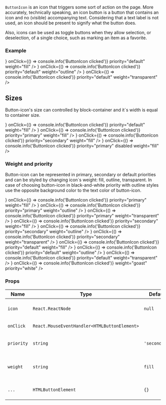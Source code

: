 
`ButtonIcon` is an icon that triggers some sort of action on the page.
More accurately, technically speaking, an icon button is a button that contains an icon and no (visible) accompanying text.
Considering that a text label is not used, an icon should be present to signify what the button does.

Also, icons can be used as toggle buttons when they allow selection, or deselection, of a single choice, such as marking an item as a favorite.

### Example

<Playground>
  <ButtonIcon
    icon={<IconSearch />}
    onClick={() => console.info('ButtonIcon clicked')}
    priority="default"
    weight="fill"
  />
  <ButtonIcon
    icon={<IconSearch />}
    onClick={() => console.info('ButtonIcon clicked')}
    priority="default"
    weight="outline"
  />
  <ButtonIcon
    icon={<IconSearch />}
    onClick={() => console.info('ButtonIcon clicked')}
    priority="default"
    weight="transparent"
  />
</Playground>

## Sizes

Button-icon's size can controlled by block-container and it`s width is equal to container size.

<Playground>
  <block.N>
    <ButtonIcon
      icon={<IconSearch />}
      onClick={() => console.info('ButtonIcon clicked')}
      priority="default"
      weight="fill"
    />
  </block.N>
  <block.XS>
    <ButtonIcon
      icon={<IconEyeOpened />}
      onClick={() => console.info('ButtonIcon clicked')}
      priority="primary"
      weight="fill"
    />
  </block.XS>
  <block.S>
    <ButtonIcon
      icon={<IconSearch />}
      onClick={() => console.info('ButtonIcon clicked')}
      priority="secondary"
      weight="fill"
    />
  </block.S>
  <block.M>
    <ButtonIcon
      icon={<IconEyeOpened />}
      onClick={() => console.info('ButtonIcon clicked')}
      priority="primary"
      disabled
      weight="fill"
    />
  </block.M>
</Playground>

### Weight and priority

Button-icon can be represented in primary, secondary or default priorities and can be styled by changing icon`s weight: fill, outline, transparent.
In case of choosing button-icon in black-and-white priority with outline styles use the opposite background color to the text color of button-icon.

<Playground>
  <block.L
    style={{
      display: 'flex',
      justifyContent: 'space-between',
      padding: '100px',
      width: '900px',
      background: 'lightgrey',
    }}
  >
    <ButtonIcon
      icon={<IconSearch />}
      onClick={() => console.info('ButtonIcon clicked')}
      priority="primary"
      weight="fill"
    />
    <ButtonIcon
      icon={<IconSearch />}
      onClick={() => console.info('ButtonIcon clicked')}
      priority="primary"
      weight="outline"
    />
    <ButtonIcon
      icon={<IconSearch />}
      onClick={() => console.info('ButtonIcon clicked')}
      priority="primary"
      weight="transparent"
    />
    <ButtonIcon
      icon={<IconSearch />}
      onClick={() => console.info('ButtonIcon clicked')}
      priority="secondary"
      weight="fill"
    />
    <ButtonIcon
      icon={<IconSearch />}
      onClick={() => console.info('ButtonIcon clicked')}
      priority="secondary"
      weight="outline"
    />
    <ButtonIcon
      icon={<IconSearch />}
      onClick={() => console.info('ButtonIcon clicked')}
      priority="secondary"
      weight="transparent"
    />
    <ButtonIcon
      icon={<IconSearch />}
      onClick={() => console.info('ButtonIcon clicked')}
      priority="default"
      weight="fill"
    />
    <ButtonIcon
      icon={<IconSearch />}
      onClick={() => console.info('ButtonIcon clicked')}
      priority="default"
      weight="outline"
    />
    <ButtonIcon
      icon={<IconSearch />}
      onClick={() => console.info('ButtonIcon clicked')}
      priority="default"
      weight="transparent"
    />
    <ButtonIcon
      icon={<IconSearch />}
      onClick={() => console.info('ButtonIcon clicked')}
      weight="goast"
      priority="white"
    />
  </block.L>
</Playground>

### Props

| Name       | Type                                         | Default       | Description                                                |
| ---------- | -------------------------------------------- | ------------- | ---------------------------------------------------------- |
| `icon`     | `React.ReactNode`                            | `null`        | Set the icon component inside the button                   |
| `onClick`  | `React.MouseEventHandler<HTMLButtonElement>` |               | Callback when button clicked                               |
| `priority` | `string`                                     | `'secondary'` | Priority prop to style ButtonIcon component                |
| `weight`   | `string`                                     | `fill`        | Set button-icon`s weight (ex.: fill, outline, transparent) |
| `...`      | `HTMLButtonElement`                          | `{}`          | Other props are inherited from `HTMLButtonElement`         |
